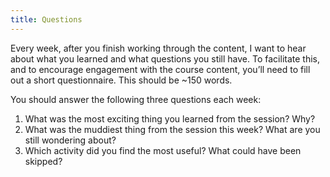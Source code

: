 ```yaml
---
title: Questions
---
```


Every week, after you finish working through the content, I want to hear about what you learned and what questions you still have. To facilitate this, and to encourage engagement with the course content, you'll need to fill out a short questionnaire. This should be ~150 words. 

You should answer the following three questions each week:

1. What was the most exciting thing you learned from the session? Why?
2. What was the muddiest thing from the session this week? What are you still wondering about?   
3. Which activity did you find the most useful? What could have been skipped? 
